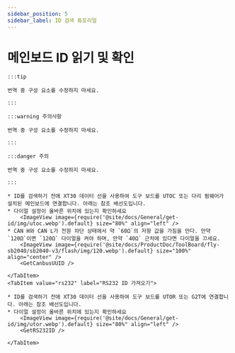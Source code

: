 ```yaml
---
sidebar_position: 5
sidebar_label: ID 검색 튜토리얼
---
```





# 메인보드 ID 읽기 및 확인

    :::tip

    번역 중 구성 요소를 수정하지 마세요.

    :::

    :::warning 주의사항

    번역 중 구성 요소를 수정하지 마세요.

    :::

    :::danger 주의

    번역 중 구성 요소를 수정하지 마세요.

    :::

<Tabs>
    <TabItem value="can" label="CANBus UUID 가져오기">

    * ID를 검색하기 전에 XT30 데이터 선을 사용하여 도구 보드를 UTOC 또는 다리 펌웨어가 설치된 메인보드에 연결합니다. 아래는 참조 배선도입니다.
    * 다이얼 설정이 올바른 위치에 있는지 확인하세요
        <ImageView image={require('@site/docs/General/get-id/img/utoc.webp').default} size="80%" align="left" />
    * CAN H와 CAN L가 전원 차단 상태에서 약 `60Ω`의 저항 값을 가짐을 만다. 만약 `120Ω`이면 `120Ω` 다이얼을 켜야 하며, 만약 `40Ω` 근처에 있다면 다이얼을 끄세요.
        <ImageView image={require('@site/docs/ProductDoc/ToolBoard/fly-sb2040/sb2040-v3/flash/img/120.webp').default} size="100%" align="center" />   
        <GetCanbusUUID />

    </TabItem>
    <TabItem value="rs232" label="RS232 ID 가져오기">

    * ID를 검색하기 전에 XT30 데이터 선을 사용하여 도구 보드를 UTOR 또는 G2T에 연결합니다. 아래는 참조 배선도입니다.
    * 다이얼 설정이 올바른 위치에 있는지 확인하세요
        <ImageView image={require('@site/docs/General/get-id/img/utor.webp').default} size="80%" align="left" />              
        <GetRS232ID />

    </TabItem>
</Tabs>